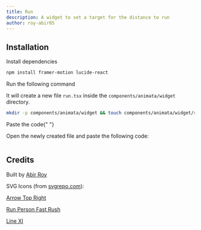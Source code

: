```yaml
---
title: Run
description: A widget to set a target for the distance to run
author: roy-abir05
---
```


<ComponentPreview name="widget-run--docs" />

## Installation

<Steps>
<Step>Install dependencies</Step>

```bash
npm install framer-motion lucide-react
```

<Step>Run the following command</Step>

It will create a new file `run.tsx` inside the `components/animata/widget` directory.

```bash
mkdir -p components/animata/widget && touch components/animata/widget/run.tsx
```

<Step>Paste the code</Step>{" "}

Open the newly created file and paste the following code:

```jsx file=<rootDir>/animata/widget/run.tsx

```

</Steps>

## Credits

Built by [Abir Roy](https://github.com/roy-abir05)

SVG Icons (from [svgrepo.com](https://www.svgrepo.com/)):

[Arrow Top Right](https://www.svgrepo.com/svg/509306/arrow-top-right)

[Run Person Fast Rush](https://www.svgrepo.com/svg/307091/run-person-fast-rush)

[Line XI](https://www.svgrepo.com/svg/511043/line-xl)
